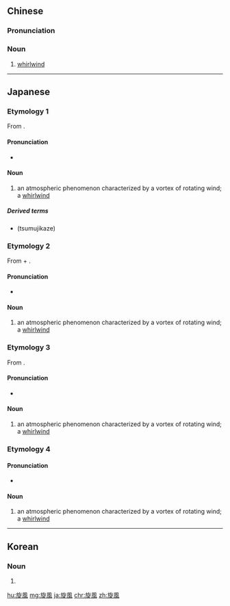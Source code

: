 {{also|旋风}}
==Chinese==
{{zh-forms|s=旋风}}

===Pronunciation===
{{zh-pron
|m=xuànfēng,tl=y,er=y
|c=syun4 fung1
|mn=soān-hong
|cat=n
}}

===Noun===
{{zh-noun}}

# [[whirlwind]]

{{zh-cat|Weather}}

----

==Japanese==
{{ja-kanjitab}}

===Etymology 1===
From {{m|ja|旋毛|tr=tsumuji||hair whirl}}.

====Pronunciation====
* {{ja-pron|つむじ|y=k}}

====Noun====
{{ja-noun|つむじ}}

# an atmospheric phenomenon characterized by a vortex of rotating wind; a [[whirlwind]]

=====Derived terms=====
* {{l|ja|旋風}} (tsumujikaze)

===Etymology 2===
From {{m|ja|旋風|tr=tsumuji}} + {{m|ja|風|tr=kaze||wind}}.

====Pronunciation====
* {{ja-pron|つむじかぜ|y=k}}

====Noun====
{{ja-noun|つむじかぜ}}

# an atmospheric phenomenon characterized by a vortex of rotating wind; a [[whirlwind]]

===Etymology 3===
From {{m|ja|旋風|tr=tsumujikaze}}.

====Pronunciation====
* {{ja-pron|つじかぜ|y=k}}

====Noun====
{{ja-noun|つじかぜ}}

# an atmospheric phenomenon characterized by a vortex of rotating wind; a [[whirlwind]]

===Etymology 4===

====Pronunciation====
* {{ja-pron|せんぷう|y=o}}

====Noun====
{{ja-noun|せんぷう}}

# an atmospheric phenomenon characterized by a vortex of rotating wind; a [[whirlwind]]

----

==Korean==
{{ko-hanjatab}}

===Noun===
{{ko-noun|hj|hangeul=선풍}}

# {{hanja form of|선풍|[[whirlwind]]}}

[[hu:旋風]]
[[mg:旋風]]
[[ja:旋風]]
[[chr:旋風]]
[[zh:旋風]]